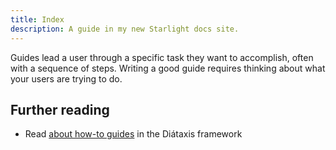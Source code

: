 ```yaml
---
title: Index
description: A guide in my new Starlight docs site.
---
```



<Example path="extras/example" />

Guides lead a user through a specific task they want to accomplish, often with a sequence of steps.
Writing a good guide requires thinking about what your users are trying to do.

## Further reading

- Read [about how-to guides](https://diataxis.fr/how-to-guides/) in the Diátaxis framework
